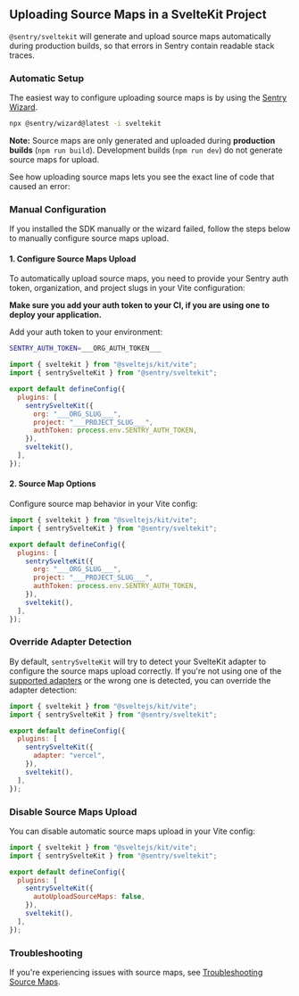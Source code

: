 ## Uploading Source Maps in a SvelteKit Project

`@sentry/sveltekit` will generate and upload source maps automatically during production builds, so that errors in Sentry contain readable stack traces.

### Automatic Setup

The easiest way to configure uploading source maps is by using the [Sentry Wizard](/platforms/javascript/guides/sveltekit/#step-1-install).

```bash
npx @sentry/wizard@latest -i sveltekit
```

**Note:** Source maps are only generated and uploaded during **production builds** (`npm run build`). Development builds (`npm run dev`) do not generate source maps for upload.

See how uploading source maps lets you see the exact line of code that caused an error:

<Arcade src="https://demo.arcade.software/OFrHpZUU739XKR8qUiEP?embed" />

### Manual Configuration

If you installed the SDK manually or the wizard failed, follow the steps below to manually configure source maps upload.

#### 1. Configure Source Maps Upload

To automatically upload source maps, you need to provide your Sentry auth token, organization, and project slugs in your Vite configuration:

<OrgAuthTokenNote />

**Make sure you add your auth token to your CI, if you are using one to deploy your application.**

Add your auth token to your environment:

```bash {filename:.env}
SENTRY_AUTH_TOKEN=___ORG_AUTH_TOKEN___
```

```javascript {filename:vite.config.js}
import { sveltekit } from "@sveltejs/kit/vite";
import { sentrySvelteKit } from "@sentry/sveltekit";

export default defineConfig({
  plugins: [
    sentrySvelteKit({
      org: "___ORG_SLUG___",
      project: "___PROJECT_SLUG___",
      authToken: process.env.SENTRY_AUTH_TOKEN,
    }),
    sveltekit(),
  ],
});
```

#### 2. Source Map Options

Configure source map behavior in your Vite config:

```javascript {filename:vite.config.js}
import { sveltekit } from "@sveltejs/kit/vite";
import { sentrySvelteKit } from "@sentry/sveltekit";

export default defineConfig({
  plugins: [
    sentrySvelteKit({
      org: "___ORG_SLUG___",
      project: "___PROJECT_SLUG___",
      authToken: process.env.SENTRY_AUTH_TOKEN,
    }),
    sveltekit(),
  ],
});
```

### Override Adapter Detection

By default, `sentrySvelteKit` will try to detect your SvelteKit adapter to configure the source maps upload correctly. If you're not using one of the [supported adapters](/platforms/javascript/guides/sveltekit/) or the wrong one is detected, you can override the adapter detection:

```javascript {filename:vite.config.js}
import { sveltekit } from "@sveltejs/kit/vite";
import { sentrySvelteKit } from "@sentry/sveltekit";

export default defineConfig({
  plugins: [
    sentrySvelteKit({
      adapter: "vercel",
    }),
    sveltekit(),
  ],
});
```

### Disable Source Maps Upload

You can disable automatic source maps upload in your Vite config:

```javascript {filename:vite.config.js}
import { sveltekit } from "@sveltejs/kit/vite";
import { sentrySvelteKit } from "@sentry/sveltekit";

export default defineConfig({
  plugins: [
    sentrySvelteKit({
      autoUploadSourceMaps: false,
    }),
    sveltekit(),
  ],
});
```

### Troubleshooting

If you're experiencing issues with source maps, see [Troubleshooting Source Maps](/platforms/javascript/guides/sveltekit/troubleshooting/).

